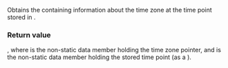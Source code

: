 {{cpp/chrono/zoned_time/title|1=get_info}}
{{cpp/chrono/zoned_time/navbar}}
{{ddcl|since=c++20|1=
std::chrono::sys_info get_info() const;
}}

Obtains the {{lc|std::chrono::sys_info}} containing information about the time zone at the time point stored in {{c|*this}}.

===Return value===
{{c|zone-&gt;get_info(tp)}}, where {{tt|zone}} is the non-static data member holding the time zone pointer, and {{tt|tp}} is the non-static data member holding the stored time point (as a {{c|std::chrono::sys_time&lt;duration&gt;}}).

{{langlinks|es|ja|ru|zh}}